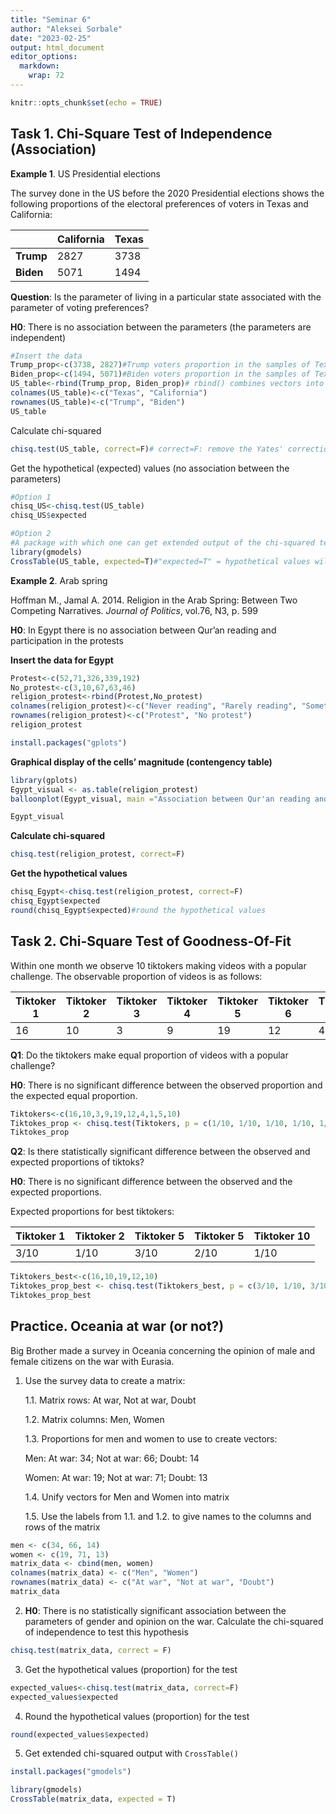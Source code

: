 ```yaml
---
title: "Seminar 6"
author: "Aleksei Sorbale"
date: "2023-02-25"
output: html_document
editor_options: 
  markdown: 
    wrap: 72
---
```


```r
knitr::opts_chunk$set(echo = TRUE)
```

## Task 1. Chi-Square Test of Independence (Association)

**Example 1**. US Presidential elections

The survey done in the US before the 2020 Presidential elections shows
the following proportions of the electoral preferences of voters in
Texas and California:

|           | California | Texas |
|-----------|------------|-------|
| **Trump** | 2827       | 3738  |
| **Biden** | 5071       | 1494  |

**Question**: Is the parameter of living in a particular state
associated with the parameter of voting preferences?

**H0**: There is no association between the parameters (the parameters
are independent)

```r
#Insert the data
Trump_prop<-c(3738, 2827)#Trump voters proportion in the samples of Texas and California
Biden_prop<-c(1494, 5071)#Biden voters proportion in the samples of Texas and California
US_table<-rbind(Trump_prop, Biden_prop)# rbind() combines vectors into matrix by rows
colnames(US_table)<-c("Texas", "California")
rownames(US_table)<-c("Trump", "Biden")
US_table
```

Calculate chi-squared

```r
chisq.test(US_table, correct=F)# correct=F: remove the Yates' correction
```

Get the hypothetical (expected) values (no association between the
parameters)

```r
#Option 1
chisq_US<-chisq.test(US_table)
chisq_US$expected

#Option 2
#A package with which one can get extended output of the chi-squared test
library(gmodels)
CrossTable(US_table, expected=T)#"expected=T" = hypothetical values will be included in the table
```

**Example 2**. Arab spring

Hoffman M., Jamal A. 2014. Religion in the Arab Spring: Between Two
Competing Narratives. *Journal of Politics*, vol.76, N3, p. 599

**H0**: In Egypt there is no association between Qur'an reading and
participation in the protests

**Insert the data for Egypt**

```r
Protest<-c(52,71,326,339,192)
No_protest<-c(3,10,67,63,46)
religion_protest<-rbind(Protest,No_protest)
colnames(religion_protest)<-c("Never reading", "Rarely reading", "Sometimes reading", "Frequent Reading", "Always reading")
rownames(religion_protest)<-c("Protest", "No protest")
religion_protest
```
```r
install.packages("gplots")
```

**Graphical display of the cells' magnitude (contengency table)**

```r
library(gplots)
Egypt_visual <- as.table(religion_protest)
balloonplot(Egypt_visual, main ="Association between Qur'an reading and protesting in Egypt", xlab ="", ylab="", label = T, show.margins = F)

Egypt_visual
```

**Calculate chi-squared**

```r
chisq.test(religion_protest, correct=F)

```

**Get the hypothetical values**

```r
chisq_Egypt<-chisq.test(religion_protest, correct=F)
chisq_Egypt$expected
round(chisq_Egypt$expected)#round the hypothetical values
```

## Task 2. Chi-Square Test of Goodness-Of-Fit

Within one month we observe 10 tiktokers making videos with a popular
challenge. The observable proportion of videos is as follows:

| Tiktoker 1 | Tiktoker 2 | Tiktoker 3 | Tiktoker 4 | Tiktoker 5 | Tiktoker 6 | Tiktoker 7 | Tiktoker 8 | Tiktoker 9 | Tiktoker 10 |
|----------|----------|----------|----------|----------|----------|----------|----------|----------|-----------|
| 16         | 10         | 3          | 9          | 19         | 12         | 4          | 1          | 5          | 10          |

**Q1**: Do the tiktokers make equal proportion of videos with a popular
challenge?

**H0**: There is no significant difference between the observed
proportion and the expected equal proportion.

```r
Tiktokers<-c(16,10,3,9,19,12,4,1,5,10)
Tiktokes_prop <- chisq.test(Tiktokers, p = c(1/10, 1/10, 1/10, 1/10, 1/10, 1/10, 1/10, 1/10, 1/10, 1/10))
Tiktokes_prop
```

**Q2**: Is there statistically significant difference between the
observed and expected proportions of tiktoks?

**H0**: There is no significant difference between the observed and the
expected proportions.

Expected proportions for best tiktokers:

| Tiktoker 1 | Tiktoker 2 | Tiktoker 5 | Tiktoker 5 | Tiktoker 10 |
|------------|------------|------------|------------|-------------|
| 3/10       | 1/10       | 3/10       | 2/10       | 1/10        |

```r
Tiktokers_best<-c(16,10,19,12,10)
Tiktokes_prop_best <- chisq.test(Tiktokers_best, p = c(3/10, 1/10, 3/10, 2/10, 1/10))
Tiktokes_prop_best
```

## Practice. Oceania at war (or not?)

Big Brother made a survey in Oceania concerning the opinion of male and
female citizens on the war with Eurasia.

1.  Use the survey data to create a matrix:

    1.1. Matrix rows: At war, Not at war, Doubt

    1.2. Matrix columns: Men, Women

    1.3. Proportions for men and women to use to create vectors:

    Men: At war: 34; Not at war: 66; Doubt: 14

    Women: At war: 19; Not at war: 71; Doubt: 13

    1.4. Unify vectors for Men and Women into matrix

    1.5. Use the labels from 1.1. and 1.2. to give names to the columns
    and rows of the matrix
    
```r
men <- c(34, 66, 14)
women <- c(19, 71, 13)
matrix_data <- cbind(men, women)
colnames(matrix_data) <- c("Men", "Women")
rownames(matrix_data) <- c("At war", "Not at war", "Doubt")
matrix_data
```
    

2.  **H0**: There is no statistically significant association between
    the parameters of gender and opinion on the war. Calculate the
    chi-squared of independence to test this hypothesis
    
```r
chisq.test(matrix_data, correct = F)
```
    

3.  Get the hypothetical values (proportion) for the test

```r
expected_values<-chisq.test(matrix_data, correct=F)
expected_values$expected
```


4.  Round the hypothetical values (proportion) for the test

```r
round(expected_values$expected)
```


5.  Get extended chi-squared output with `CrossTable()`
```r
install.packages("gmodels")
```

```r
library(gmodels)
CrossTable(matrix_data, expected = T)
```

